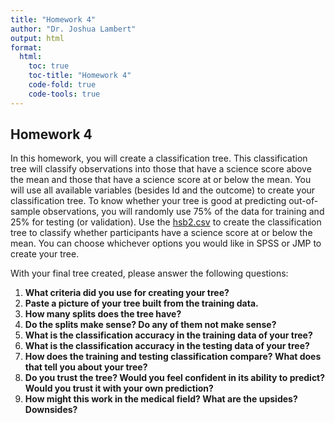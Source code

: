 ```yaml
---
title: "Homework 4"
author: "Dr. Joshua Lambert"
output: html
format:
  html:
    toc: true
    toc-title: "Homework 4"
    code-fold: true
    code-tools: true
---
```


## Homework 4

In this homework, you will create a classification tree. This classification tree will classify observations into those that have a science score above the mean and those that have a science score at or below the mean. You will use all available variables (besides Id and the outcome) to create your classification tree. To know whether your tree is good at predicting out-of-sample observations, you will randomly use 75% of the data for training and 25% for testing (or validation). Use the <a href="hsb2.csv" download>hsb2.csv</a> to create the classification tree to classify whether participants have a science score at or below the mean. You can choose whichever options you would like in SPSS or JMP to create your tree.

With your final tree created, please answer the following questions:

1.  **What criteria did you use for creating your tree?**
2.  **Paste a picture of your tree built from the training data.**
3.  **How many splits does the tree have?**
4.  **Do the splits make sense? Do any of them not make sense?**
5.  **What is the classification accuracy in the training data of your tree?**
6.  **What is the classification accuracy in the testing data of your tree?**
7.  **How does the training and testing classification compare? What does that tell you about your tree?**
8.  **Do you trust the tree? Would you feel confident in its ability to predict? Would you trust it with your own prediction?**
9.  **How might this work in the medical field? What are the upsides? Downsides?**
